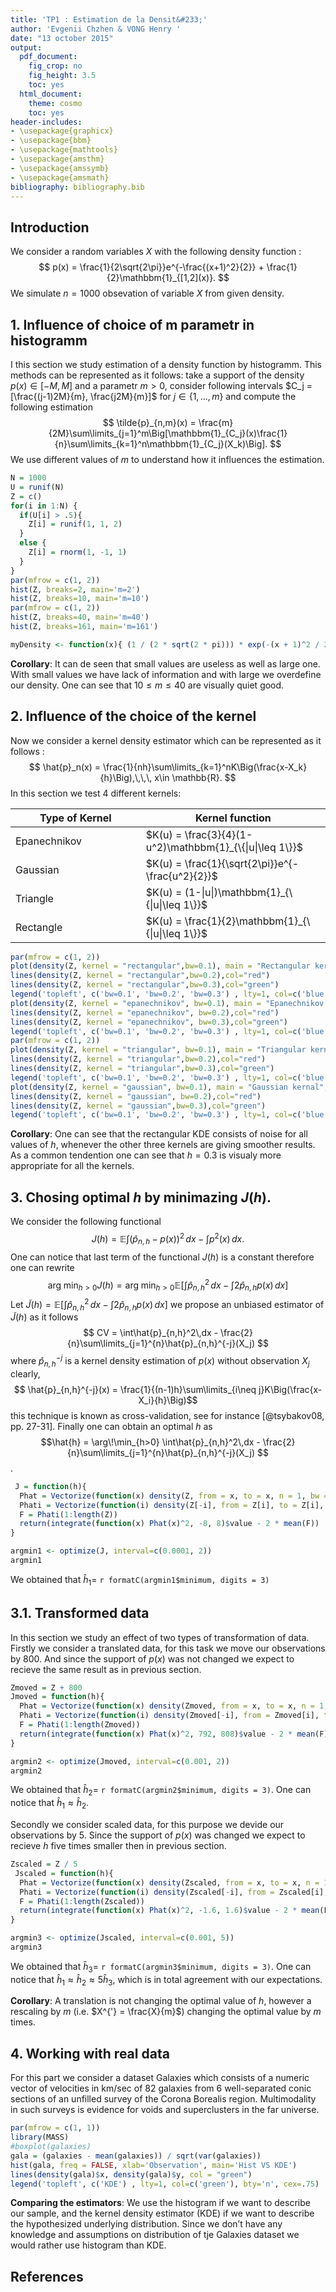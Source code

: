 ```yaml
---
title: 'TP1 : Estimation de la Densit&#233;'
author: 'Evgenii Chzhen & VONG Henry '
date: "13 october 2015"
output:
  pdf_document:
    fig_crop: no
    fig_height: 3.5
    toc: yes
  html_document:
    theme: cosmo
    toc: yes
header-includes:
- \usepackage{graphicx}
- \usepackage{bbm}
- \usepackage{mathtools}
- \usepackage{amsthm}
- \usepackage{amssymb}
- \usepackage{amsmath}
bibliography: bibliography.bib
---
```

## Introduction

We consider a random variables $X$ with the following density function : $$ p(x) = \frac{1}{2\sqrt{2\pi}}e^{-\frac{(x+1)^2}{2}} + \frac{1}{2}\mathbbm{1}_{[1,2](x)}. $$ 
We simulate $n = 1000$ obsevation of variable $X$ from given density.

## 1. Influence of choice of m parametr in histogramm  

I this section we study estimation of a density function by histogramm. This methods can be represented as it follows: take a support of the density $p(x) \in [-M, M]$ and a parametr $m > 0$, consider following intervals $C_j = [\frac{(j-1)2M}{m}, \frac{j2M}{m}]$ for $j \in \{1,...,m\}$ and compute the following estimation $$ \tilde{p}_{n,m}(x) = \frac{m}{2M}\sum\limits_{j=1}^m\Big[\mathbbm{1}_{C_j}(x)\frac{1}{n}\sum\limits_{k=1}^n\mathbbm{1}_{C_j}(X_k)\Big]. $$ We use different values of $m$ to understand how it influences the estimation. 

```r
N = 1000
U = runif(N)
Z = c()
for(i in 1:N) {
  if(U[i] > .5){
    Z[i] = runif(1, 1, 2)
  }
  else {
    Z[i] = rnorm(1, -1, 1)
  }
} 
par(mfrow = c(1, 2))
hist(Z, breaks=2, main='m=2')
hist(Z, breaks=10, main='m=10')
par(mfrow = c(1, 2))
hist(Z, breaks=40, main='m=40')
hist(Z, breaks=161, main='m=161')

```

```r
myDensity <- function(x){ (1 / (2 * sqrt(2 * pi))) * exp(-(x + 1)^2 / 2) + (1 / 2) * ifelse((x>=1 & x<=2), 1, 0) }
```


$\textbf{Corollary}$: It can de seen that small values are useless as well as large one. With small values we have lack of information and with large we overdefine our density. One can see that $10\leq m \leq40$ are visually quiet good.

## 2. Influence of the choice of the kernel

Now we consider a kernel density estimator which can be represented as it follows : $$ \hat{p}_n(x) = \frac{1}{nh}\sum\limits_{k=1}^nK\Big(\frac{x-X_k}{h}\Big),\,\,\, x\in \mathbb{R}. $$ In this section we test 4 different kernels:

Type of Kernel      |         Kernel function
--------------------|----------------------------
Epanechnikov        | $K(u) = \frac{3}{4}(1-u^2)\mathbbm{1}_{\{|u|\leq 1\}}$
Gaussian            | $K(u) = \frac{1}{\sqrt{2\pi}}e^{-\frac{u^2}{2}}$
Triangle            | $K(u) = (1-|u|)\mathbbm{1}_{\{|u|\leq 1\}}$
Rectangle           | $K(u) = \frac{1}{2}\mathbbm{1}_{\{|u|\leq 1\}}$

```r
par(mfrow = c(1, 2))
plot(density(Z, kernel = "rectangular",bw=0.1), main = "Rectangular kernel",col="blue", xlab='X')
lines(density(Z, kernel = "rectangular",bw=0.2),col="red")
lines(density(Z, kernel = "rectangular",bw=0.3),col="green")
legend('topleft', c('bw=0.1', 'bw=0.2', 'bw=0.3') , lty=1, col=c('blue', 'red', 'green'), bty='n', cex=.75)
plot(density(Z, kernel = "epanechnikov", bw=0.1), main = "Epanechnikov's kernal",col="blue" , xlab='X')
lines(density(Z, kernel = "epanechnikov", bw=0.2),col="red")
lines(density(Z, kernel = "epanechnikov", bw=0.3),col="green")
legend('topleft', c('bw=0.1', 'bw=0.2', 'bw=0.3') , lty=1, col=c('blue', 'red', 'green'), bty='n', cex=.75)
par(mfrow = c(1, 2))
plot(density(Z, kernel = "triangular", bw=0.1), main = "Triangular kernal",col="blue", xlab='X')
lines(density(Z, kernel = "triangular",bw=0.2),col="red")
lines(density(Z, kernel = "triangular",bw=0.3),col="green")
legend('topleft', c('bw=0.1', 'bw=0.2', 'bw=0.3') , lty=1, col=c('blue', 'red', 'green'), bty='n', cex=.75)
plot(density(Z, kernel = "gaussian", bw=0.1), main = "Gaussian kernal",col="blue" , xlab='X')
lines(density(Z, kernel = "gaussian", bw=0.2),col="red")
lines(density(Z, kernel = "gaussian",bw=0.3),col="green")
legend('topleft', c('bw=0.1', 'bw=0.2', 'bw=0.3') , lty=1, col=c('blue', 'red', 'green'), bty='n', cex=.75)
```

$\textbf{Corollary}$: One can see that the rectangular KDE consists of noise for all values of $h$, whenever the other three kernels are giving smoother results. As a common tendention one can see that $h =  0.3$ is visualy more appropriate for all the kernels.  

## 3. Chosing optimal $h$ by minimazing $J(h)$.

We consider the following functional $$ J(h) = \mathbb{E}\int(\hat{p}_{n,h}-p(x))^2\,dx-\int p^2(x)\,dx. $$ One can notice that last term of the functional $J(h)$ is a constant therefore one can rewrite $$ \arg\!\min_{h>0} J(h) = \arg\!\min_{h>0} \mathbb{E}\Big[\int\hat{p}_{n,h}^2\,dx - \int2\hat{p}_{n,h}p(x)\,dx\Big]$$
Let $\tilde{J}(h) = \mathbb{E}\Big[\int\hat{p}_{n,h}^2\,dx - \int2\hat{p}_{n,h}p(x)\,dx\Big]$ we propose an unbiased estimator of $\tilde{J}(h)$ as it follows $$ CV = \int\hat{p}_{n,h}^2\,dx - \frac{2}{n}\sum\limits_{j=1}^{n}\hat{p}_{n,h}^{-j}(X_j) $$ where $\hat{p}_{n,h}^{-j}$ is a kernel density estimation of $p(x)$ without observation $X_j$ clearly, $$ \hat{p}_{n,h}^{-j}(x) = \frac{1}{(n-1)h}\sum\limits_{i\neq j}K\Big(\frac{x-X_i}{h}\Big)$$ this technique is known as cross-validation, see for instance [@tsybakov08, pp. 27-31]. Finally one can obtain an optimal $h$ as $$\hat{h} = \arg\!\min_{h>0} \int\hat{p}_{n,h}^2\,dx - \frac{2}{n}\sum\limits_{j=1}^{n}\hat{p}_{n,h}^{-j}(X_j) $$. 


```r
 J = function(h){
  Phat = Vectorize(function(x) density(Z, from = x, to = x, n = 1, bw = h)$y)
  Phati = Vectorize(function(i) density(Z[-i], from = Z[i], to = Z[i], n = 1, bw = h)$y)
  F = Phati(1:length(Z))
  return(integrate(function(x) Phat(x)^2, -8, 8)$value - 2 * mean(F))
}

argmin1 <- optimize(J, interval=c(0.0001, 2))
argmin1
```

We obtained that $\hat{h}_1 =$ `r formatC(argmin1$minimum, digits = 3) `

## 3.1. Transformed data

In this section we study an effect of two types of transformation of data. Firstly we consider a translated data, for this task we move our observations by 800. And since the support of $p(x)$ was not changed we expect to recieve the same result as in previous section.

```r
Zmoved = Z + 800
Jmoved = function(h){
  Phat = Vectorize(function(x) density(Zmoved, from = x, to = x, n = 1, bw = h)$y)
  Phati = Vectorize(function(i) density(Zmoved[-i], from = Zmoved[i], to = Zmoved[i], n = 1, bw = h)$y)
  F = Phati(1:length(Zmoved))
  return(integrate(function(x) Phat(x)^2, 792, 808)$value - 2 * mean(F))
}
```

```r
argmin2 <- optimize(Jmoved, interval=c(0.001, 2))
argmin2
```

We obtained that $\hat{h}_2 =$ `r formatC(argmin2$minimum, digits = 3) `. One can notice that $\hat{h}_1 \approx \hat{h}_2.$


Secondly we consider scaled data, for this purpose we devide our observations by $5$. Since the support of $p(x)$ was changed we expect to recieve $h$ five times smaller then in previous section.

```r
Zscaled = Z / 5
 Jscaled = function(h){
  Phat = Vectorize(function(x) density(Zscaled, from = x, to = x, n = 1, bw = h)$y)
  Phati = Vectorize(function(i) density(Zscaled[-i], from = Zscaled[i], to = Zscaled[i], n = 1, bw = h)$y)
  F = Phati(1:length(Zscaled))
  return(integrate(function(x) Phat(x)^2, -1.6, 1.6)$value - 2 * mean(F))
}
```

```r
argmin3 <- optimize(Jscaled, interval=c(0.001, 5))
argmin3
```

We obtained that $\hat{h}_3 =$ `r formatC(argmin3$minimum, digits = 3) `. One can notice that $\hat{h}_1 \approx \hat{h}_2 \approx 5\hat{h}_3$, which is in total agreement with our expectations.

$\textbf{Corollary}$: A translation is not changing the optimal value of $h$, however a rescaling by $m$ (i.e. $X^{'} = \frac{X}{m}$) changing the optimal value by $m$ times.


## 4. Working with real data

For this part we consider a dataset Galaxies which consists of a numeric vector of velocities in km/sec of $82$ galaxies from $6$ well-separated conic sections of an unfilled survey of the Corona Borealis region. Multimodality in such surveys is evidence for voids and superclusters in the far
universe.

```r
par(mfrow = c(1, 1))
library(MASS)
#boxplot(galaxies)
gala = (galaxies - mean(galaxies)) / sqrt(var(galaxies))
hist(gala, freq = FALSE, xlab='Observation', main='Hist VS KDE')
lines(density(gala)$x, density(gala)$y, col = "green")
legend('topleft', c('KDE') , lty=1, col=c('green'), bty='n', cex=.75)
```

$\textbf{Comparing the estimators}$: We use the histogram if we want to describe our sample, and the kernel density estimator (KDE) if we want to describe the hypothesized underlying distribution. Since we don't have any knowledge and assumptions on distribution of tje Galaxies dataset we would rather use histogram than KDE.

## References